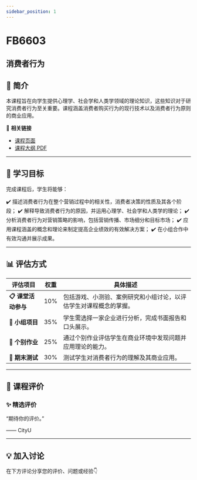 ```yaml
---
sidebar_position: 1
---
```


# FB6603
## 消费者行为

## **📘 简介**
本课程旨在向学生提供心理学、社会学和人类学领域的理论知识，这些知识对于研究消费者行为至关重要。课程涵盖消费者购买行为的现行技术以及消费者行为原则的商业应用。

🔗 **相关链接**
- [课程页面](https://www.cityu.edu.hk/catalogue/pg/202425/course/FB6603.htm)
- [课程大纲 PDF](https://www.cityu.edu.hk/catalogue/pg/202425/course/FB6603.pdf)

---

## **🎯 学习目标**

完成课程后，学生将能够：

✔️ 描述消费者行为在整个营销过程中的相关性，消费者决策的性质及其各个阶段；
✔️ 解释导致消费者行为的原因，并运用心理学、社会学和人类学的理论；
✔️ 分析消费者行为对营销策略的影响，包括营销传播、市场细分和目标市场；
✔️ 应用课程涵盖的概念和理论来制定提高企业绩效的有效解决方案；
✔️ 在小组合作中有效沟通并展示成果。

---

## **📊 评估方式**

| **评估项目**               | **权重** | **具体描述**                                                                                     |
|---------------------------|---------|-----------------------------------------------------------------------------------------------|
| **📋 课堂活动参与**          | 10%     | 包括游戏、小测验、案例研究和小组讨论，以评估学生对课程概念的掌握。                                |
| **📝 小组项目**             | 35%     | 学生需选择一家企业进行分析，完成书面报告和口头展示。                                             |
| **📄 个别作业**             | 25%     | 通过个别作业评估学生在商业环境中发现问题并应用理论的能力。                                       |
| **🎤 期末测试**             | 30%     | 测试学生对消费者行为的理解及其商业应用。                                                        |

---

## **💬 课程评价**

### ✨ **精选评价**
<div className={commentStyles.commentBox}>
    <p className={commentStyles.commentText}>
        “期待你的评价。”
    </p>
    <p className={commentStyles.commentAuthor}>—— CityU</p>
</div>

---

## **💡 加入讨论**

在下方评论分享您的评价、问题或经验👇
<Utterances />